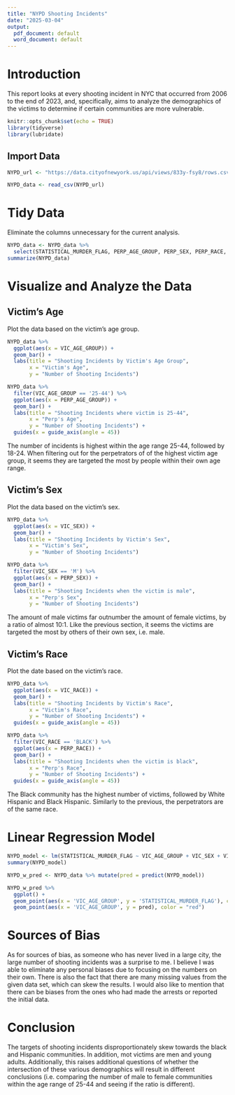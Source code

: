---
title: "NYPD Shooting Incidents"
date: "2025-03-04"
output:
  pdf_document: default
  word_document: default
---
# Introduction

This report looks at every shooting incident in NYC that occurred from 2006 to the end of 2023, and, specifically, aims to analyze the demographics of the victims to determine if certain communities are more vulnerable.


```{r setup, include=FALSE}
knitr::opts_chunk$set(echo = TRUE)
library(tidyverse)
library(lubridate)
```

## Import Data
```{r}
NYPD_url <- "https://data.cityofnewyork.us/api/views/833y-fsy8/rows.csv?accessType=DOWNLOAD"
```

```{r import_data,message=FALSE}
NYPD_data <- read_csv(NYPD_url)
```

# Tidy Data

Eliminate the columns unnecessary for the current analysis.
```{r tidy_data}
NYPD_data <- NYPD_data %>%
  select(STATISTICAL_MURDER_FLAG, PERP_AGE_GROUP, PERP_SEX, PERP_RACE, VIC_AGE_GROUP, VIC_SEX, VIC_RACE)
summarize(NYPD_data)
```

# Visualize and Analyze the Data

## Victim's Age

Plot the data based on the victim's age group.
```{r vic_age}
NYPD_data %>%
  ggplot(aes(x = VIC_AGE_GROUP)) +
  geom_bar() +
  labs(title = "Shooting Incidents by Victim's Age Group",
       x = "Victim's Age",
       y = "Number of Shooting Incidents")
```

```{r perp_age}
NYPD_data %>%
  filter(VIC_AGE_GROUP == '25-44') %>%
  ggplot(aes(x = PERP_AGE_GROUP)) +
  geom_bar() +
  labs(title = "Shooting Incidents where victim is 25-44",
       x = "Perp's Age",
       y = "Number of Shooting Incidents") +
  guides(x = guide_axis(angle = 45))
```


The number of incidents is highest within the age range 25-44, followed by 18-24. When filtering out for the perpetrators of of the highest victim age group, it seems they are targeted the most by people within their own age range.

## Victim's Sex

Plot the data based on the victim's sex.
```{r vic_sex}
NYPD_data %>%
  ggplot(aes(x = VIC_SEX)) +
  geom_bar() +
  labs(title = "Shooting Incidents by Victim's Sex",
       x = "Victim's Sex",
       y = "Number of Shooting Incidents")
```

```{r perp_sex}
NYPD_data %>%
  filter(VIC_SEX == 'M') %>%
  ggplot(aes(x = PERP_SEX)) +
  geom_bar() +
  labs(title = "Shooting Incidents when the victim is male",
       x = "Perp's Sex",
       y = "Number of Shooting Incidents")
```

The amount of male victims far outnumber the amount of female victims, by a ratio of almost 10:1. Like the previous section, it seems the victims are targeted the most by others of their own sex, i.e. male.

## Victim's Race

Plot the date based on the victim's race.

```{r vic_race}
NYPD_data %>%
  ggplot(aes(x = VIC_RACE)) +
  geom_bar() +
  labs(title = "Shooting Incidents by Victim's Race",
       x = "Victim's Race",
       y = "Number of Shooting Incidents") +
  guides(x = guide_axis(angle = 45))
```

```{r perp_race}
NYPD_data %>%
  filter(VIC_RACE == 'BLACK') %>%
  ggplot(aes(x = PERP_RACE)) +
  geom_bar() +
  labs(title = "Shooting Incidents when the victim is black",
       x = "Perp's Race",
       y = "Number of Shooting Incidents") +
  guides(x = guide_axis(angle = 45))
```
The Black community has the highest number of victims, followed by White Hispanic and Black Hispanic. Similarly to the previous, the perpetrators are of the same race.

# Linear Regression Model

```{r lm}
NYPD_model <- lm(STATISTICAL_MURDER_FLAG ~ VIC_AGE_GROUP + VIC_SEX + VIC_RACE, data = NYPD_data)
summary(NYPD_model)

NYPD_w_pred <- NYPD_data %>% mutate(pred = predict(NYPD_model))

NYPD_w_pred %>%
  ggplot() +
  geom_point(aes(x = 'VIC_AGE_GROUP', y = 'STATISTICAL_MURDER_FLAG'), color = "blue") +
  geom_point(aes(x = 'VIC_AGE_GROUP', y = pred), color = "red")
```

# Sources of Bias
As for sources of bias, as someone who has never lived in a large city, the large number of shooting incidents was a surprise to me. I believe I was able to eliminate any personal biases due to focusing on the numbers on their own. There is also the fact that there are many missing values from the given data set, which can skew the results. I would also like to mention that there can be biases from the ones who had made the arrests or reported the initial data.

# Conclusion

The targets of shooting incidents disproportionately skew towards the black and Hispanic communities. In addition, mot victims are men and young adults. Additionally, this raises additional questions of whether the intersection of these various demographics will result in different conclusions (i.e. comparing the number of male to female communities within the age range of 25-44 and seeing if the ratio is different).
